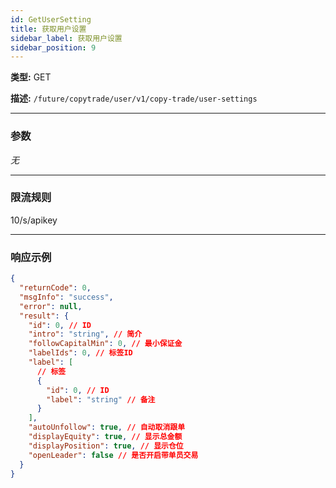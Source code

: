 ```yaml
---
id: GetUserSetting
title: 获取用户设置
sidebar_label: 获取用户设置
sidebar_position: 9
---
```


**类型:** GET

**描述:** `/future/copytrade/user/v1/copy-trade/user-settings`

---

### 参数

_无_

---

### 限流规则

10/s/apikey

---

### 响应示例

```json
{
  "returnCode": 0,
  "msgInfo": "success",
  "error": null,
  "result": {
    "id": 0, // ID
    "intro": "string", // 简介
    "followCapitalMin": 0, // 最小保证金
    "labelIds": 0, // 标签ID
    "label": [
      // 标签
      {
        "id": 0, // ID
        "label": "string" // 备注
      }
    ],
    "autoUnfollow": true, // 自动取消跟单
    "displayEquity": true, // 显示总金额
    "displayPosition": true, // 显示仓位
    "openLeader": false // 是否开启带单员交易
  }
}
```